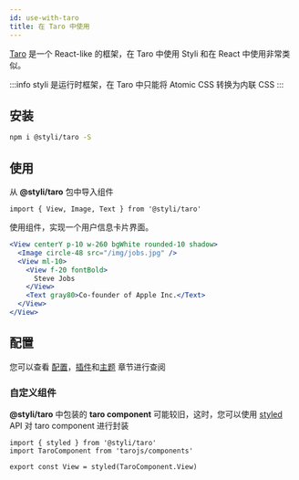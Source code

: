 ```yaml
---
id: use-with-taro
title: 在 Taro 中使用
---
```


[Taro](https://taro-docs.jd.com/taro/docs/README/index.html) 是一个 React-like 的框架，在 Taro 中使用 Styli 和在 React 中使用非常类似。

:::info
styli 是运行时框架，在 Taro 中只能将 Atomic CSS 转换为内联 CSS
:::

## 安装

```bash
npm i @styli/taro -S
```

## 使用

从 **@styli/taro** 包中导入组件

```tsx
import { View, Image, Text } from '@styli/taro'
```

使用组件，实现一个用户信息卡片界面。

```jsx live
<View centerY p-10 w-260 bgWhite rounded-10 shadow>
  <Image circle-48 src="/img/jobs.jpg" />
  <View ml-10>
    <View f-20 fontBold>
      Steve Jobs
    </View>
    <Text gray80>Co-founder of Apple Inc.</Text>
  </View>
</View>
```

## 配置

您可以查看 [配置](config)，[插件](plugin)和[主题](theme) 章节进行查阅

### 自定义组件

**@styli/taro** 中包装的 **taro component** 可能较旧，这时，您可以使用 [styled](styled) API 对 taro component 进行封装

```tsx
import { styled } from '@styli/taro'
import TaroComponent from 'tarojs/components'

export const View = styled(TaroComponent.View)
```

